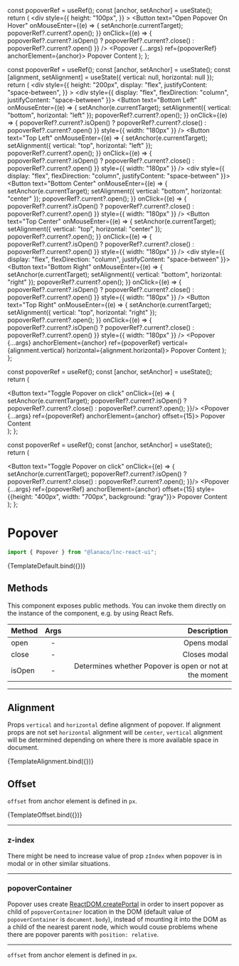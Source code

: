 
<Meta title="Utility/Popover" component={Popover} />

  const popoverRef = useRef();
  const [anchor, setAnchor] = useState();
  return (
    <div
      style={{
        height: "100px",
      }}
    >
      <Button
        text="Open Popover On Hover"
        onMouseEnter={(e) => {
          setAnchor(e.currentTarget);
          popoverRef?.current?.open();
        }}
        onClick={(e) => { popoverRef?.current?.isOpen() ? popoverRef?.current?.close() : popoverRef?.current?.open() }}
      />
      <Popover {...args} ref={popoverRef} anchorElement={anchor}>
        Popover Content
      </Popover>
    </div>
  );
};

  const popoverRef = useRef();
  const [anchor, setAnchor] = useState();
  const [alignment, setAlignment] = useState({ vertical: null, horizontal: null });
  return (
    <div
      style={{
        height: "200px",
        display: "flex",
        justifyContent: "space-between",
      }}
    >
      <div style={{ display: "flex", flexDirection: "column", justifyContent: "space-between"  }}>
        <Button
          text="Bottom Left"
          onMouseEnter={(e) => {
            setAnchor(e.currentTarget);
            setAlignment({ vertical: "bottom", horizontal: "left" });
            popoverRef?.current?.open();
          }}
          onClick={(e) => { popoverRef?.current?.isOpen() ? popoverRef?.current?.close() : popoverRef?.current?.open() }}
          style={{ width: "180px" }}
        />
        <Button
          text="Top Left"
          onMouseEnter={(e) => {
            setAnchor(e.currentTarget);
            setAlignment({ vertical: "top", horizontal: "left" });
            popoverRef?.current?.open();
          }}
          onClick={(e) => { popoverRef?.current?.isOpen() ? popoverRef?.current?.close() : popoverRef?.current?.open() }}
          style={{ width: "180px" }}
        />
      </div>
      <div style={{ display: "flex", flexDirection: "column", justifyContent: "space-between"  }}>
        <Button
          text="Bottom Center"
          onMouseEnter={(e) => {
            setAnchor(e.currentTarget);
            setAlignment({ vertical: "bottom", horizontal: "center" });
            popoverRef?.current?.open();
          }}
          onClick={(e) => { popoverRef?.current?.isOpen() ? popoverRef?.current?.close() : popoverRef?.current?.open() }}
          style={{ width: "180px" }}
        />
        <Button
          text="Top Center"
          onMouseEnter={(e) => {
            setAnchor(e.currentTarget);
            setAlignment({ vertical: "top", horizontal: "center" });
            popoverRef?.current?.open();
          }}
          onClick={(e) => { popoverRef?.current?.isOpen() ? popoverRef?.current?.close() : popoverRef?.current?.open() }}
          style={{ width: "180px" }}
        />
      </div>
      <div style={{ display: "flex", flexDirection: "column", justifyContent: "space-between" }}>
        <Button
          text="Bottom Right"
          onMouseEnter={(e) => {
            setAnchor(e.currentTarget);
            setAlignment({ vertical: "bottom", horizontal: "right" });
            popoverRef?.current?.open();
          }}
          onClick={(e) => { popoverRef?.current?.isOpen() ? popoverRef?.current?.close() : popoverRef?.current?.open() }}
          style={{ width: "180px" }}
        />
        <Button
          text="Top Right"
          onMouseEnter={(e) => {
            setAnchor(e.currentTarget);
            setAlignment({ vertical: "top", horizontal: "right" });
            popoverRef?.current?.open();
          }}
          onClick={(e) => { popoverRef?.current?.isOpen() ? popoverRef?.current?.close() : popoverRef?.current?.open() }}
          style={{ width: "180px" }}
        />
      </div>
      <Popover {...args} anchorElement={anchor} ref={popoverRef} vertical={alignment.vertical} horizontal={alignment.horizontal}>
        Popover Content
      </Popover>
    </div>
  );
};

const popoverRef = useRef();
const [anchor, setAnchor] = useState();
  return (
    <div>
      <Button
        text="Toggle Popover on click"
        onClick={(e) => {
          setAnchor(e.currentTarget);
          popoverRef?.current?.isOpen() ? popoverRef?.current?.close() : popoverRef?.current?.open();
        }}/>
      <Popover {...args} ref={popoverRef} anchorElement={anchor} offset={15}>
        Popover Content
      </Popover>
    </div>
  );
};

const popoverRef = useRef();
const [anchor, setAnchor] = useState();
  return (
    <div>
      <Button
        text="Toggle Popover on click"
        onClick={(e) => {
          setAnchor(e.currentTarget);
          popoverRef?.current?.isOpen() ? popoverRef?.current?.close() : popoverRef?.current?.open();
        }}/>
      <Popover {...args} ref={popoverRef} anchorElement={anchor} offset={15} style={{height: "400px", width: "700px", background: "gray"}}>
        Popover Content
      </Popover>
    </div>
  );
};

# Popover

```jsx
import { Popover } from "@lanaco/lnc-react-ui";
```

<Canvas withSource="open">
  <Story name="Default" args={{}}>
    {TemplateDefault.bind({})}
  </Story>
</Canvas>

<ArgsTable story="Default" />

## Methods

This component exposes public methods. You can invoke them directly on the instance of the component, e.g. by using React Refs.

| Method   |     Args    |  Description |
|----------|:-----------:|-------------:|
| open     |       -     | Opens  modal |
| close    |       -     | Closes modal |
| isOpen   |       -     | Determines whether Popover is open or not at the moment |

---

## Alignment

Props `vertical` and `horizontal` define alignment of popover. If alignment props are not set `horizontal` alignment will be `center`, `vertical` alignment will be determined depending on where there is more available space in document.

<Canvas>
  <Story
    name="Alignment"
    args={{}}
  >
    {TemplateAlignment.bind({})}
  </Story>
</Canvas>

## Offset

`offset` from anchor element is defined in `px`.

<Canvas>
  <Story name="Offset" args={{}}>
    {TemplateOffset.bind({})}
  </Story>
</Canvas>

---
### z-index

There might be need to increase value of prop `zIndex` when popover is in modal or in other similar situations.

---

### popoverContainer 

Popover uses create [ReactDOM.createPortal](https://reactjs.org/docs/portals.html) in order to insert popover as child of `popoverContainer` location in the DOM (default value of `popoverContainer` is `document.body`), instead of mounting it into the DOM as a child of the nearest parent node, which would couse problems whene there are popover parents with `position: relative`. 

---

`offset` from anchor element is defined in `px`.